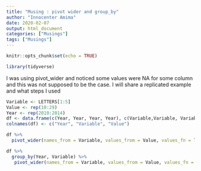 ```yaml
---
title: "Musing : pivot wider and group_by"
author: "Innocenter Amima"
date: 2020-02-07
output: html_document
categories: ["Musings"]
tags: ["Musings"]
---
```

  
```r
knitr::opts_chunk$set(echo = TRUE)
```

```r
library(tidyverse)
```

I was using pivot_wider and noticed some values were NA for some column and this was not supposed to be the case. I will share a replicated example and what steps I used 

```r
Variable <- LETTERS[1:5]
Value <- rep(10:29)
Year <- rep(2010:2014)
df <- data.frame(c(Year, Year, Year, Year), c(Variable,Variable, Variable, Variable), Value)
colnames(df) <- c("Year", "Variable", "Value")
```

```r
df %>% 
  pivot_wider(names_from = Variable, values_from = Value, values_fn = list(Value=mean)) ->df1
```

```r
df %>% 
  group_by(Year, Variable) %>% 
   pivot_wider(names_from = Variable, values_from = Value, values_fn = list(Value=mean))
```

